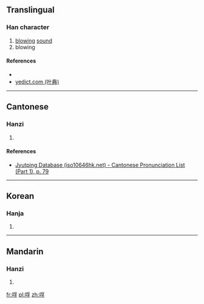 ==Translingual==

===Han character===
{{Han char|rn=30|rad=口|as=07|sn=10|four=|canj=RBND|ids=⿰口孚}}

# [[blowing]] [[sound]]
# blowing

====References====
* {{Han ref|kx=0191.100|dkj=03675|dj=0410.230|hdz=10631.120|uh=54F9|ud=21753}}
* [http://yedict.com/htm/54/54F9.htm yedict.com (叶典)]

----

==Cantonese==

===Hanzi===
{{yue-hanzi|jyut=[[fau4]]|y=fau4}}

# {{defn|lang=yue|sort=口07}}

====References====
* [http://www.iso10646hk.net/jp/document/download.jsp Jyutping Database (iso10646hk.net) - Cantonese Pronunciation List (Part 1), p. 79]

----

==Korean==

===Hanja===
{{ko-hanja|hangeul=부|rv=bu|mr=pu|y=pwu}}

# {{defn|lang=ko|sort=口07}}

----

==Mandarin==

===Hanzi===
{{cmn-hanzi|pin=[[fú]] ([[fu2]])|wg=fu<sup>2</sup>}}

# {{defn|lang=cmn|sort=口07}}

[[fr:哹]]
[[pl:哹]]
[[zh:哹]]